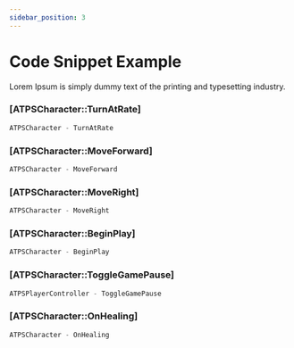 ```yaml
---
sidebar_position: 3
---
```


# Code Snippet Example

Lorem Ipsum is simply dummy text of the printing and typesetting industry.

### [ATPSCharacter::TurnAtRate]
```cpp {4} showLineNumbers
ATPSCharacter - TurnAtRate
```

### [ATPSCharacter::MoveForward]
```cpp showLineNumbers
ATPSCharacter - MoveForward
```


### [ATPSCharacter::MoveRight]
```cpp showLineNumbers
ATPSCharacter - MoveRight
```

### [ATPSCharacter::BeginPlay]
```cpp
ATPSCharacter - BeginPlay
```

### [ATPSCharacter::ToggleGamePause]
```cpp
ATPSPlayerController - ToggleGamePause
```

### [ATPSCharacter::OnHealing]
```cpp
ATPSCharacter - OnHealing
```

